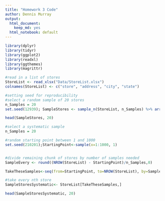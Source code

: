 ```yaml
---
title: "Homework 3 Code"
author: Dennis Murray
output:
  html_document: 
    keep_md: yes
  html_notebook: default
---
```


```r
library(dplyr)
library(tidyr)
library(ggplot2)
library(readxl)
library(ggthemes)
library(magrittr)
```


```r
#read in a list of stores
StoreList <- read_xlsx("Data/StoreList.xlsx")
colnames(StoreList) <- c("store", "address", "city", "state")

```


```r
#setting seed for reproducibility
#select a random sample of 20 stores
n_Samples = 20
set.seed(12939); SampleStores <- sample_n(StoreList, n_Samples) %>% arrange(store)

head(SampleStores, 20)
```


```r
#select a systematic sample
n_Samples = 20

#random starting point between 1 and 1000
set.seed(210201);StartingPoint<-sample(x=1:1000, 1)


#divide remaining chunk of stores by number of samples needed
SampleEvery <- round((NROW(StoreList) - StartingPoint)/n_Samples,0)

TakeTheseSamples<-seq(from=StartingPoint, to=NROW(StoreList), by=SampleEvery)

#take every nth store
SampleStoresSystematic<- StoreList[TakeTheseSamples,]

head(SampleStoresSystematic, 20)
```